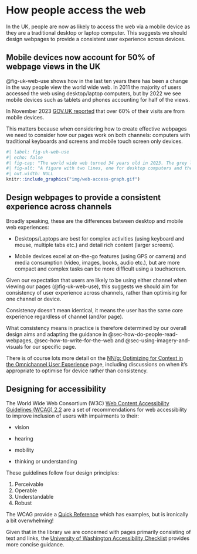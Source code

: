 # How people access the web {#sec-how-people-access-the-web}

::: {.callout-important .unnumbered title="Summary" appearance="simple" icon="false"}
In the UK, people are now as likely to access the web via a mobile device as they are a traditional desktop or laptop computer. This suggests we should design webpages to provide a consistent user experience across devices.
:::

## Mobile devices now account for 50% of webpage views in the UK {#sec-mobile-devices-now-account-for-50-of-webpage-views-in-the-uk}

@fig-uk-web-use shows how in the last ten years there has been a change in the way people view the world wide web. In 2011 the majority of users accessed the web using desktop/laptop computers, but by 2022 we see mobile devices such as tablets and phones accounting for half of the views.

In November 2023 [GOV.UK reported](https://insidegovuk.blog.gov.uk/2023/11/01/a-bold-new-look-for-the-gov-uk-homepage/) that over 60% of their visits are from mobile devices.

This matters because when considering how to create effective webpages we need to consider how our pages work on both channels: computers with traditional keyboards and screens and mobile touch screen only devices.

```r
#| label: fig-uk-web-use 
#| echo: false 
#| fig-cap: "The world wide web turned 34 years old in 2023. The grey line shows the share of web views in the UK from desktop computers and the red line shows the share of web views in the UK from mobile devices."
#| fig-alt: "A figure with two lines, one for desktop computers and the other for mobile devices showing how views of the world wide web changed in the UK from mostly desktop devices in 2011 to 50% desktop and 50% mobile devices by 2022."
#| out.width: NULL
knitr::include_graphics("img/web-access-graph.gif")

```

## Design webpages to provide a consistent experience across channels {#sec-design-webpages-to-provide-a-consistent-experience-across-channels}

Broadly speaking, these are the differences between desktop and mobile web experiences:

-   Desktops/Laptops are best for complex activities (using keyboard and mouse, multiple tabs etc.) and detail rich content (larger screens).

-   Mobile devices excel at on-the-go features (using GPS or camera) and media consumption (video, images, books, audio etc.), but are more compact and complex tasks can be more difficult using a touchscreen.

Given our expectation that users are likely to be using either channel when viewing our pages (@fig-uk-web-use), this suggests we should aim for consistency of user experience across channels, rather than optimising for one channel or device.

Consistency doesn't mean identical, it means the user has the same core experience regardless of channel (and/or page).

What consistency means in practice is therefore determined by our overall design aims and adapting the guidance in @sec-how-do-people-read-webpages, @sec-how-to-write-for-the-web and @sec-using-imagery-and-visuals for our specific page.

There is of course lots more detail on the [NN/g: Optimizing for Context in the Omnichannel User Experience](https://www.nngroup.com/articles/context-specific-cross-channel/) page, including discussions on when it's appropriate to optimise for device rather than consistency.

## Designing for accessibility {#sec-designing-for-accessibility}

The World Wide Web Consortium (W3C) [Web Content Accessibility Guidelines (WCAG) 2.2](https://www.w3.org/TR/WCAG22/) are a set of recommendations for web accessibility to improve inclusion of users with impairments to their:

-   vision

-   hearing

-   mobility

-   thinking or understanding

These guidelines follow four design principles:

1.  Perceivable
2.  Operable
3.  Understandable
4.  Robust

The WCAG provide a [Quick Reference](https://www.w3.org/WAI/WCAG22/quickref/) which has examples, but is ironically a bit overwhelming!

Given that in the library we are concerned with pages primarily consisting of text and links, the [University of Washington Accessibility Checklist](https://www.washington.edu/accesstech/checklist/) provides more concise guidance.

